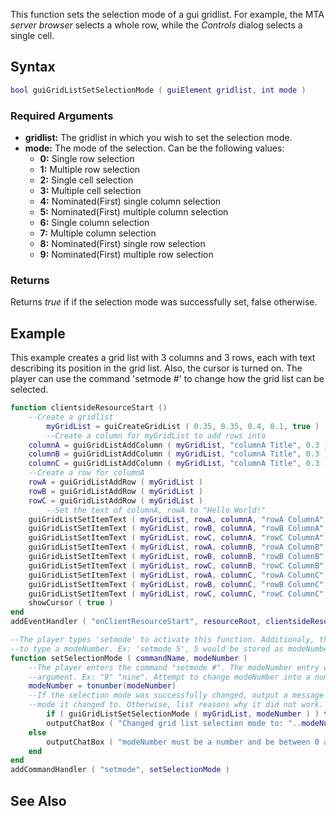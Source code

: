  
{{Client function}}
This function sets the selection mode of a gui gridlist.  For example, the MTA ''server browser'' selects a whole row, while the ''Controls'' dialog selects a single cell.

==Syntax== 
<syntaxhighlight lang="lua">
bool guiGridListSetSelectionMode ( guiElement gridlist, int mode )
</syntaxhighlight> 

===Required Arguments=== 
*'''gridlist:''' The gridlist in which you wish to set the selection mode.
*'''mode:''' The mode of the selection.  Can be the following values:
**'''0:''' Single row selection
**'''1:''' Multiple row selection
**'''2:''' Single cell selection
**'''3:''' Multiple cell selection
**'''4:''' Nominated(First) single column selection
**'''5:''' Nominated(First) multiple column selection
**'''6:''' Single column selection
**'''7:''' Multiple column selection
**'''8:''' Nominated(First) single row selection
**'''9:''' Nominated(First) multiple row selection

===Returns===
Returns ''true'' if if the selection mode was successfully set, false otherwise.

==Example== 
This example creates a grid list with 3 columns and 3 rows, each with text describing its position in the grid list. Also, the cursor is turned on. The player can use the command 'setmode #' to change how the grid list can be selected.
<syntaxhighlight lang="lua">function clientsideResourceStart ()
	--Create a gridlist
    	myGridList = guiCreateGridList ( 0.35, 0.35, 0.4, 0.1, true ) 
    	--Create a column for myGridList to add rows into
	columnA = guiGridListAddColumn ( myGridList, "columnA Title", 0.3 )
	columnB = guiGridListAddColumn ( myGridList, "columnA Title", 0.3 )
	columnC = guiGridListAddColumn ( myGridList, "columnA Title", 0.3 ) 
	--Create a row for columnA
	rowA = guiGridListAddRow ( myGridList )
	rowB = guiGridListAddRow ( myGridList )
	rowC = guiGridListAddRow ( myGridList )
        --Set the text of columnA, rowA to "Hello World!"
	guiGridListSetItemText ( myGridList, rowA, columnA, "rowA ColumnA", false, false )
	guiGridListSetItemText ( myGridList, rowB, columnA, "rowB ColumnA", false, false )
	guiGridListSetItemText ( myGridList, rowC, columnA, "rowC ColumnA", false, false )
	guiGridListSetItemText ( myGridList, rowA, columnB, "rowA ColumnB", false, false )
	guiGridListSetItemText ( myGridList, rowB, columnB, "rowB ColumnB", false, false )
	guiGridListSetItemText ( myGridList, rowC, columnB, "rowC ColumnB", false, false )
	guiGridListSetItemText ( myGridList, rowA, columnC, "rowA ColumnC", false, false )
	guiGridListSetItemText ( myGridList, rowB, columnC, "rowB ColumnC", false, false )
	guiGridListSetItemText ( myGridList, rowC, columnC, "rowC ColumnC", false, false )
	showCursor ( true )
end
addEventHandler ( "onClientResourceStart", resourceRoot, clientsideResourceStart )  

--The player types 'setmode' to activate this function. Additionaly, the player needs
--to type a modeNumber. Ex: 'setmode 5', 5 would be stored as modeNumber
function setSelectionMode ( commandName, modeNumber )
	--The player enters the command "setmode #". The modeNumber entry will be a string
	--argument. Ex: "9" "nine". Attempt to change modeNumber into a number argument.
	modeNumber = tonumber(modeNumber)
	--If the selection mode was successfully changed, output a message saying which
	--mode it changed to. Otherwise, list reasons why it did not work.
        if ( guiGridListSetSelectionMode ( myGridList, modeNumber ) ) then
		outputChatBox ( "Changed grid list selection mode to: "..modeNumber )
	else                                                                        
		outputChatBox ( "modeNumber must be a number and be between 0 and 9" )
	end
end
addCommandHandler ( "setmode", setSelectionMode )</syntaxhighlight>

==See Also==
{{GUI functions}}